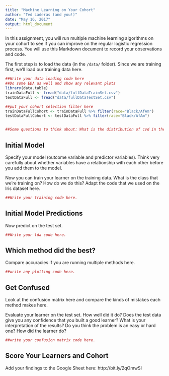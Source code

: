 ```yaml
---
title: "Machine Learning on Your Cohort"
author: "Ted Laderas (and you!)"
date: "May 16, 2017"
output: html_document
---
```


In this assignment, you will run multiple machine learning algorithms on your cohort to see if you can improve on the regular logistic regression process. You will use this Markdown document to record your observations and code.

The first step is to load the data (in the `/data/` folder). Since we are training first, we'll load our training data here.

```r
##Write your data loading code here
##Do some EDA as well and show any relevant plots
library(data.table)
trainDataFull <- fread("data/fullDataTrainSet.csv")
testDataFull <- fread("data/fullDataTestSet.csv")

##put your cohort selection filter here
trainDataFullCohort <- trainDataFull %>% filter(race="Black/AfAm")
testDataFullCohort <- testDataFull %>% filter(race="Black/AfAm")


##Some questions to think about: What is the distribution of cvd in the training set and the test set? Are there any concerns?
```

## Initial Model

Specify your model (outcome variable and predictor variables). Think very carefully about whether variables have a relationship with each other before you add them to the model.

Now you can train your learner on the training data. What is the class that we're training on? How do we do this? Adapt the code that we used on the Iris dataset here. 

```r
##Write your training code here.
```

## Initial Model Predictions

Now predict on the test set.

```r
##Write your lda code here.
```

## Which method did the best?

Compare accuracies if you are running multiple methods here.

```r
##write any plotting code here.

```

## Get Confused

Look at the confusion matrix here and compare the kinds of mistakes each method makes here.

Evaluate your learner on the test set. How well did it do? Does the test data give you any confidence that you built a good learner? What is your interpretation of the results? Do you think the problem is an easy or hard one? How did the learner do?

```r
##write your confusion matrix code here.
```

## Score Your Learners and Cohort

Add your findings to the Google Sheet here: http://bit.ly/2qOmwSl